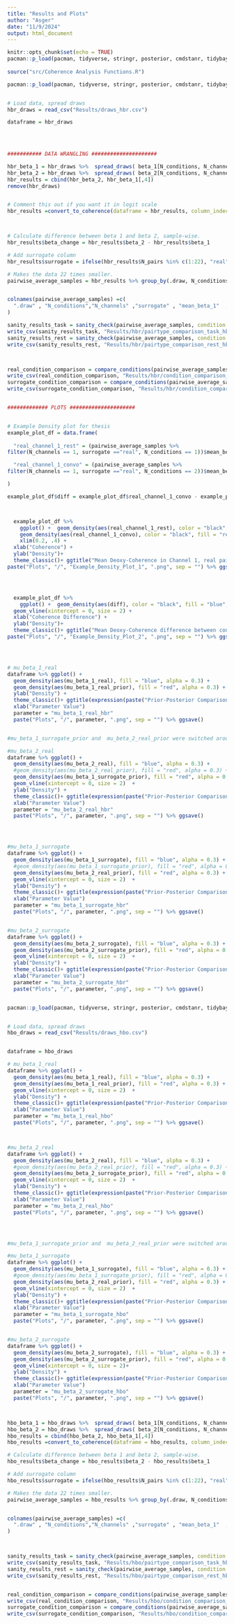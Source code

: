 ```yaml
---
title: "Results and Plots"
author: "Asger"
date: "11/9/2024"
output: html_document
---
```



```r
knitr::opts_chunk$set(echo = TRUE)
pacman::p_load(pacman, tidyverse, stringr, posterior, cmdstanr, tidybayes)
 
source("src/Coherence Analysis Functions.R")


```


```r

pacman::p_load(pacman, tidyverse, stringr, posterior, cmdstanr, tidybayes, bayestestR, LaplacesDemon)


# Load data, spread draws  
hbr_draws = read_csv("Results/draws_hbr.csv")

dataframe = hbr_draws


  
  
########### DATA WRANGLING #####################  

hbr_beta_1 = hbr_draws %>%  spread_draws( beta_1[N_conditions, N_channels, N_pairs])
hbr_beta_2 = hbr_draws %>%  spread_draws( beta_2[N_conditions, N_channels, N_pairs])
hbr_results = cbind(hbr_beta_2, hbr_beta_1[,4])
remove(hbr_draws)


# Comment this out if you want it in logit scale
hbr_results =convert_to_coherence(dataframe = hbr_results, column_indeces = c(4,8))



# Calculate difference between beta 1 and beta 2, sample-wise.
hbr_results$beta_change = hbr_results$beta_2 - hbr_results$beta_1

# Add surrogate column
hbr_results$surrogate = ifelse(hbr_results$N_pairs %in% c(1:22), "real", "surrogate")

# Makes the data 22 times smaller.
pairwise_average_samples = hbr_results %>% group_by(.draw, N_conditions, N_channels, surrogate) %>% summarize(mean(beta_1), mean(beta_2), mean(beta_change))


colnames(pairwise_average_samples) =c(
  ".draw" , "N_conditions","N_channels" ,"surrogate" , "mean_beta_1"  ,    "mean_beta_2",  "mean_beta_change"
)

sanity_results_task = sanity_check(pairwise_average_samples, condition = 2)
write_csv(sanity_results_task, "Results/hbr/pairtype_comparison_task_hbr.csv")
sanity_results_rest = sanity_check(pairwise_average_samples, condition = 1)
write_csv(sanity_results_rest, "Results/hbr/pairtype_comparison_rest_hbr.csv")



real_condition_comparison = compare_conditions(pairwise_average_samples, surrogate = "real")
write_csv(real_condition_comparison, "Results/hbr/condition_comparison_real_hbr.csv")
surrogate_condition_comparison = compare_conditions(pairwise_average_samples, surrogate = "surrogate")
write_csv(surrogate_condition_comparison, "Results/hbr/condition_comparison_surrogate_hbr.csv")


############# PLOTS #####################


# Example Density plot for thesis
example_plot_df = data.frame(
  
  "real_channel_1_rest" = (pairwise_average_samples %>%
filter(N_channels == 1, surrogate =="real", N_conditions == 1))$mean_beta_1,

  "real_channel_1_convo" = (pairwise_average_samples %>%
filter(N_channels == 1, surrogate =="real", N_conditions == 2))$mean_beta_1

)

example_plot_df$diff = example_plot_df$real_channel_1_convo - example_plot_df$real_channel_1_rest 



  example_plot_df %>% 
    ggplot() +  geom_density(aes(real_channel_1_rest), color = "black", fill = "blue", alpha = 0.3) +
    geom_density(aes(real_channel_1_convo), color = "black", fill = "red", alpha = 0.3) +
    xlim(0.2, .4) +
  xlab("Coherence") +
  ylab("Density")+ 
  theme_classic()+ ggtitle("Mean Deoxy-Coherence in Channel 1, real pairs. Rest (blue), conv. (red)")
paste("Plots", "/", "Example_Density_Plot_1", ".png", sep = "") %>% ggsave()




  example_plot_df %>% 
    ggplot() +  geom_density(aes(diff), color = "black", fill = "blue", alpha = 0.3) +
  geom_vline(xintercept = 0, size = 2) +
  xlab("Coherence Difference") +
  ylab("Density")+ 
  theme_classic()+ ggtitle("Mean Deoxy-Coherence difference between conditions in Channel 1")
paste("Plots", "/", "Example_Density_Plot_2", ".png", sep = "") %>% ggsave()




# mu_beta_1_real
dataframe %>% ggplot() +
  geom_density(aes(mu_beta_1_real), fill = "blue", alpha = 0.3) +
  geom_density(aes(mu_beta_1_real_prior), fill = "red", alpha = 0.3) +
  ylab("Density") +
  theme_classic()+ ggtitle(expression(paste("Prior-Posterior Comparison - Average Visit 1 Coherence in Real Pairs (", mu,beta[1]^1,  ") "))) +
  xlab("Parameter Value")
  parameter = "mu_beta_1_real_hbr"
  paste("Plots", "/", parameter, ".png", sep = "") %>% ggsave()


#mu_beta_1_surrogate_prior and  mu_beta_2_real_prior were switched around in the stan code by accident.

#mu_beta_2_real
dataframe %>% ggplot() +
  geom_density(aes(mu_beta_2_real), fill = "blue", alpha = 0.3) +
  #geom_density(aes(mu_beta_2_real_prior), fill = "red", alpha = 0.3) +
  geom_density(aes(mu_beta_1_surrogate_prior), fill = "red", alpha = 0.3) +
  geom_vline(xintercept = 0, size = 2)  +
  ylab("Density") +
  theme_classic()+ ggtitle(expression(paste("Prior-Posterior Comparison - Average Visit 4 Coherence in Real Pairs (", mu,beta[1]^2,  ") "))) +
  xlab("Parameter Value")
  parameter = "mu_beta_2_real_hbr"
  paste("Plots", "/", parameter, ".png", sep = "") %>% ggsave()




#mu_beta_1_surrogate
dataframe %>% ggplot() +
  geom_density(aes(mu_beta_1_surrogate), fill = "blue", alpha = 0.3) +
  #geom_density(aes(mu_beta_1_surrogate_prior), fill = "red", alpha = 0.3) +
  geom_density(aes(mu_beta_2_real_prior), fill = "red", alpha = 0.3) +
  geom_vline(xintercept = 0, size = 2)  +
  ylab("Density") +
  theme_classic()+ ggtitle(expression(paste("Prior-Posterior Comparison - Average Visit 1 Coherence in Surrogate Pairs (", mu,beta[2]^1,  ") "))) +
  xlab("Parameter Value")
  parameter = "mu_beta_1_surrogate_hbr"
  paste("Plots", "/", parameter, ".png", sep = "") %>% ggsave()


#mu_beta_2_surrogate
dataframe %>% ggplot() +
  geom_density(aes(mu_beta_2_surrogate), fill = "blue", alpha = 0.3) +
  geom_density(aes(mu_beta_2_surrogate_prior), fill = "red", alpha = 0.3) +
  geom_vline(xintercept = 0, size = 2)  +
  ylab("Density") +
  theme_classic()+ ggtitle(expression(paste("Prior-Posterior Comparison - Average Visit 4 Coherence in Surrogate Pairs (", mu,beta[2]^2,  ") "))) +
  xlab("Parameter Value")
  parameter = "mu_beta_2_surrogate_hbr"
  paste("Plots", "/", parameter, ".png", sep = "") %>% ggsave()



```



```r

pacman::p_load(pacman, tidyverse, stringr, posterior, cmdstanr, tidybayes, bayestestR, LaplacesDemon)


# Load data, spread draws  
hbo_draws = read_csv("Results/draws_hbo.csv")


dataframe = hbo_draws

# mu_beta_1_real
dataframe %>% ggplot() +
  geom_density(aes(mu_beta_1_real), fill = "blue", alpha = 0.3) +
  geom_density(aes(mu_beta_1_real_prior), fill = "red", alpha = 0.3) +
  geom_vline(xintercept = 0, size = 2)  +
  ylab("Density") +
  theme_classic()+ ggtitle(expression(paste("Prior-Posterior Comparison - Average Visit 1 Coherence in Real Pairs (", mu,beta[1]^1,  ") "))) +
  xlab("Parameter Value")
  parameter = "mu_beta_1_real_hbo"
  paste("Plots", "/", parameter, ".png", sep = "") %>% ggsave()



#mu_beta_2_real
dataframe %>% ggplot() +
  geom_density(aes(mu_beta_2_real), fill = "blue", alpha = 0.3) +
  #geom_density(aes(mu_beta_2_real_prior), fill = "red", alpha = 0.3) +
  geom_density(aes(mu_beta_2_surrogate_prior), fill = "red", alpha = 0.3) +
  geom_vline(xintercept = 0, size = 2)  +
  ylab("Density") +
  theme_classic()+ ggtitle(expression(paste("Prior-Posterior Comparison - Average Visit 4 Coherence in Real Pairs (", mu,beta[1]^2,  ") "))) +
  xlab("Parameter Value")
  parameter = "mu_beta_2_real_hbo"
  paste("Plots", "/", parameter, ".png", sep = "") %>% ggsave()




#mu_beta_1_surrogate_prior and  mu_beta_2_real_prior were switched around in the stan code by accident.

#mu_beta_1_surrogate
dataframe %>% ggplot() +
  geom_density(aes(mu_beta_1_surrogate), fill = "blue", alpha = 0.3) +
  #geom_density(aes(mu_beta_1_surrogate_prior), fill = "red", alpha = 0.3) +
  geom_density(aes(mu_beta_2_real_prior), fill = "red", alpha = 0.3) +
  geom_vline(xintercept = 0, size = 2)  +
  ylab("Density") +
  theme_classic()+ ggtitle(expression(paste("Prior-Posterior Comparison - Average Visit 1 Coherence in Surrogate Pairs (", mu,beta[2]^1,  ") "))) +
  xlab("Parameter Value")
  parameter = "mu_beta_1_surrogate_hbo"
  paste("Plots", "/", parameter, ".png", sep = "") %>% ggsave()


#mu_beta_2_surrogate
dataframe %>% ggplot() +
  geom_density(aes(mu_beta_2_surrogate), fill = "blue", alpha = 0.3) +
  geom_density(aes(mu_beta_2_surrogate_prior), fill = "red", alpha = 0.3) +
  geom_vline(xintercept = 0, size = 2)+
  ylab("Density") +
  theme_classic()+ ggtitle(expression(paste("Prior-Posterior Comparison - Average Visit 4 Coherence in Surrogate Pairs (", mu,beta[2]^2,  ") "))) +
  xlab("Parameter Value")
  parameter = "mu_beta_2_surrogate_hbo"
  paste("Plots", "/", parameter, ".png", sep = "") %>% ggsave()



hbo_beta_1 = hbo_draws %>%  spread_draws( beta_1[N_conditions, N_channels, N_pairs])
hbo_beta_2 = hbo_draws %>%  spread_draws( beta_2[N_conditions, N_channels, N_pairs])
hbo_results = cbind(hbo_beta_2, hbo_beta_1[,4])
hbo_results =convert_to_coherence(dataframe = hbo_results, column_indeces = c(4,8))

# Calculate difference between beta 1 and beta 2, sample-wise.
hbo_results$beta_change = hbo_results$beta_2 - hbo_results$beta_1

# Add surrogate column
hbo_results$surrogate = ifelse(hbo_results$N_pairs %in% c(1:22), "real", "surrogate")

# Makes the data 22 times smaller.
pairwise_average_samples = hbo_results %>% group_by(.draw, N_conditions, N_channels, surrogate) %>% summarize(mean(beta_1), mean(beta_2), mean(beta_change))


colnames(pairwise_average_samples) =c(
  ".draw" , "N_conditions","N_channels" ,"surrogate" , "mean_beta_1"  ,    "mean_beta_2",  "mean_beta_change"
)



sanity_results_task = sanity_check(pairwise_average_samples, condition = 2)
write_csv(sanity_results_task, "Results/hbo/pairtype_comparison_task_hbo.csv")
sanity_results_rest = sanity_check(pairwise_average_samples, condition = 1)
write_csv(sanity_results_rest, "Results/hbo/pairtype_comparison_rest_hbo.csv")


real_condition_comparison = compare_conditions(pairwise_average_samples, surrogate = "real")
write_csv(real_condition_comparison, "Results/hbo/condition_comparison_real_hbo.csv")
surrogate_condition_comparison = compare_conditions(pairwise_average_samples, surrogate = "surrogate")
write_csv(surrogate_condition_comparison, "Results/hbo/condition_comparison_surrogate_hbo.csv")


```